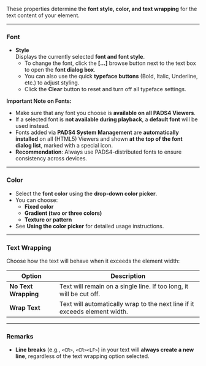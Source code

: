 
These properties determine the **font style, color, and text wrapping** for the text content of your element.

---

### Font

- **Style**  
  Displays the currently selected **font and font style**.  
  - To change the font, click the **[...]** browse button next to the text box to open the **font dialog box**.  
  - You can also use the quick **typeface buttons** (Bold, Italic, Underline, etc.) to adjust styling.  
  - Click the **Clear** button to reset and turn off all typeface settings.  

**Important Note on Fonts:**  
- Make sure that any font you choose is **available on all PADS4 Viewers**.  
- If a selected font is **not available during playback**, a **default font** will be used instead.  
- Fonts added via **PADS4 System Management** are **automatically installed** on all (HTML5) Viewers and shown **at the top of the font dialog list**, marked with a special icon.  
- **Recommendation**: Always use PADS4-distributed fonts to ensure consistency across devices.

---

### Color

- Select the **font color** using the **drop-down color picker**.  
- You can choose:
  - **Fixed color**
  - **Gradient (two or three colors)**
  - **Texture or pattern**  
- See **Using the color picker** for detailed usage instructions.

---

### Text Wrapping

Choose how the text will behave when it exceeds the element width:

| Option              | Description                                                                 |
|---------------------|-----------------------------------------------------------------------------|
| **No Text Wrapping** | Text will remain on a single line. If too long, it will be cut off.          |
| **Wrap Text**        | Text will automatically wrap to the next line if it exceeds element width. |

---

### Remarks

- **Line breaks** (e.g., `<CR>`, `<CR><LF>`) in your text will **always create a new line**, regardless of the text wrapping option selected.
